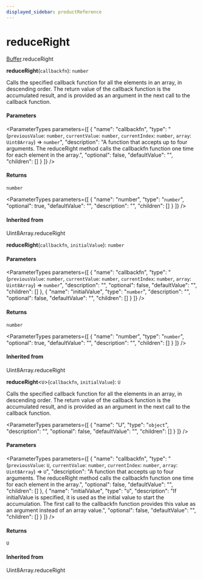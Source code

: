 ```yaml
---
displayed_sidebar: productReference
---
```



# reduceRight

[Buffer](../../interfaces/Buffer.mdx).reduceRight

**reduceRight**(`callbackfn`): `number`

Calls the specified callback function for all the elements in an array, in descending order.
The return value of the callback function is the accumulated result, and is provided as an
argument in the next call to the callback function.

#### Parameters

<ParameterTypes parameters={[
  {
    "name": "callbackfn",
    "type": "(`previousValue`: `number`, `currentValue`: `number`, `currentIndex`: `number`, `array`: `Uint8Array`) => `number`",
    "description": "A function that accepts up to four arguments. The reduceRight method calls the callbackfn function one time for each element in the array.",
    "optional": false,
    "defaultValue": "",
    "children": []
  }
]} />

#### Returns

`number`

<ParameterTypes parameters={[
  {
    "name": "number",
    "type": "`number`",
    "optional": true,
    "defaultValue": "",
    "description": "",
    "children": []
  }
]} />

#### Inherited from

Uint8Array.reduceRight

**reduceRight**(`callbackfn`, `initialValue`): `number`

#### Parameters

<ParameterTypes parameters={[
  {
    "name": "callbackfn",
    "type": "(`previousValue`: `number`, `currentValue`: `number`, `currentIndex`: `number`, `array`: `Uint8Array`) => `number`",
    "description": "",
    "optional": false,
    "defaultValue": "",
    "children": []
  },
  {
    "name": "initialValue",
    "type": "`number`",
    "description": "",
    "optional": false,
    "defaultValue": "",
    "children": []
  }
]} />

#### Returns

`number`

<ParameterTypes parameters={[
  {
    "name": "number",
    "type": "`number`",
    "optional": true,
    "defaultValue": "",
    "description": "",
    "children": []
  }
]} />

#### Inherited from

Uint8Array.reduceRight

**reduceRight**<`U`\>(`callbackfn`, `initialValue`): `U`

Calls the specified callback function for all the elements in an array, in descending order.
The return value of the callback function is the accumulated result, and is provided as an
argument in the next call to the callback function.

<ParameterTypes parameters={[
  {
    "name": "U",
    "type": "`object`",
    "description": "",
    "optional": false,
    "defaultValue": "",
    "children": []
  }
]} />

#### Parameters

<ParameterTypes parameters={[
  {
    "name": "callbackfn",
    "type": "(`previousValue`: `U`, `currentValue`: `number`, `currentIndex`: `number`, `array`: `Uint8Array`) => `U`",
    "description": "A function that accepts up to four arguments. The reduceRight method calls the callbackfn function one time for each element in the array.",
    "optional": false,
    "defaultValue": "",
    "children": []
  },
  {
    "name": "initialValue",
    "type": "`U`",
    "description": "If initialValue is specified, it is used as the initial value to start the accumulation. The first call to the callbackfn function provides this value as an argument instead of an array value.",
    "optional": false,
    "defaultValue": "",
    "children": []
  }
]} />

#### Returns

`U`

<ParameterTypes parameters={[]} />

#### Inherited from

Uint8Array.reduceRight
